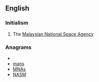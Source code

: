==English==

===Initialism===
{{infl|en|initialism}}

# The [[w:Malaysian National Space Agency|Malaysian National Space Agency]]

===Anagrams===
* {{alphagram|[[AMNs#English|AMNs]]}} 
* [[mans#English|mans]]
* [[MNAs#English|MNAs]]
* [[NASM#English|NASM]]